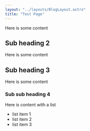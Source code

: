 ```yaml
---
layout: "../layouts/BlogLayout.astro"
title: "Test Page"
---
```


Here is some content

## Sub heading 2

Here is some content

## Sub heading 3

Here is some content

### Sub sub heading 4

Here is content with a list

- list item 1
- list item 2
- list item 3
